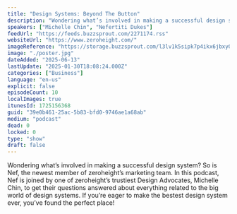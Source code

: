 ```yaml
---
title: "Design Systems: Beyond The Button"
description: "Wondering what’s involved in making a successful design system? So is Nef, the newest member of zeroheight’s marketing team. In this podcast, Nef is joined by one of zeroheight’s trustiest Design Advocates, Michelle Chin, to get their questions answered about everything related to the big world of design systems. If you’re eager to make the bestest design system ever, you’ve found the perfect place!"
speakers: ["Michelle Chin", "Nefertiti Dukes"]
feedUrl: "https://feeds.buzzsprout.com/2271174.rss"
websiteUrl: "https://www.zeroheight.com/"
imageReference: "https://storage.buzzsprout.com/l3lv1k5sipk7p4ikx6jbxy0akbh5?.jpg"
image: "./poster.jpg"
dateAdded: "2025-06-13"
lastUpdate: "2025-01-30T18:08:24.000Z"
categories: ["Business"]
language: "en-us"
explicit: false
episodeCount: 10
localImages: true
itunesId: 1725156368
guid: "39e0b461-25ac-5b83-bfd0-9746ae1a68ab"
medium: "podcast"
dead: 0
locked: 0
type: "show"
draft: false
---
```


Wondering what’s involved in making a successful design system? So is Nef, the newest member of zeroheight’s marketing team. In this podcast, Nef is joined by one of zeroheight’s trustiest Design Advocates, Michelle Chin, to get their questions answered about everything related to the big world of design systems. If you’re eager to make the bestest design system ever, you’ve found the perfect place!
